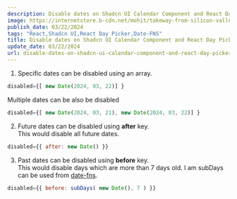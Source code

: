 ```yaml
---
description: Disable dates on Shadcn UI Calendar Component and React Day Picker.
image: https://internetstore.b-cdn.net/mohit/takeway-from-silicon-valley-bank-episode.png
publish_date: 03/22/2024
tags: "React,Shadcn UI,React Day Picker,Date-FNS"
title: Disable dates on Shadcn UI Calendar Component and React Day Picker
update_date: 03/22/2024
url: disable-dates-on-shadcn-ui-calendar-component-and-react-day-picker
---
```

1. Specific dates can be disabled using an array.
```js
disabled={[ new Date(2024, 03, 22)] }
```
Multiple dates can be also be disabled
```js
disabled={[ new Date(2024, 03, 21), new Date(2024, 03, 22)] }
```
2. Future dates can be disabled using **after** key.
\
This would disable all future dates.
```js
disabled={{ after: new Date() }}
```
3. Past dates can be disabled using **before** key.
\
This would disable days which are more than 7 days old. I am subDays can be used from [date-fns](https://www.mohit.dev/topic/date-fns).
```js
disabled={{ before: subDays( new Date(), 7 ) }}
```
